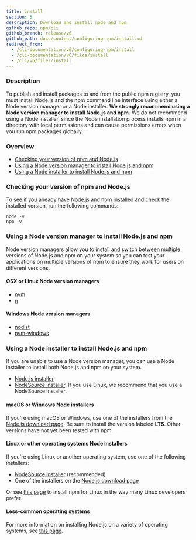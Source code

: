 ```yaml
---
title: install
section: 5
description: Download and install node and npm
github_repo: npm/cli
github_branch: release/v6
github_path: docs/content/configuring-npm/install.md
redirect_from:
  - /cli-documentation/v6/configuring-npm/install
  - /cli-documentation/v6/files/install
  - /cli/v6/files/install
---
```


### Description

To publish and install packages to and from the public npm registry, you must install Node.js and the npm command line interface using either a Node version manager or a Node installer. **We strongly recommend using a Node version manager to install Node.js and npm.** We do not recommend using a Node installer, since the Node installation process installs npm in a directory with local permissions and can cause permissions errors when you run npm packages globally.

### Overview

- [Checking your version of npm and Node.js](#checking-your-version-of-npm-and-node-js)
- [Using a Node version manager to install Node.js and npm](#using-a-node-version-manager-to-install-node-js-and-npm)
- [Using a Node installer to install Node.js and npm](#using-a-node-installer-to-install-node-js-and-npm)

### Checking your version of npm and Node.js

To see if you already have Node.js and npm installed and check the installed version, run the following commands:

```
node -v
npm -v
```

### Using a Node version manager to install Node.js and npm

Node version managers allow you to install and switch between multiple versions of Node.js and npm on your system so you can test your applications on multiple versions of npm to ensure they work for users on different versions.

#### OSX or Linux Node version managers

- [nvm](https://github.com/creationix/nvm)
- [n](https://github.com/tj/n)

#### Windows Node version managers

- [nodist](https://github.com/marcelklehr/nodist)
- [nvm-windows](https://github.com/coreybutler/nvm-windows)

### Using a Node installer to install Node.js and npm

If you are unable to use a Node version manager, you can use a Node installer to install both Node.js and npm on your system.

- [Node.js installer](https://nodejs.org/en/download/)
- [NodeSource installer](https://github.com/nodesource/distributions). If you use Linux, we recommend that you use a NodeSource installer.

#### macOS or Windows Node installers

If you're using macOS or Windows, use one of the installers from the [Node.js download page](https://nodejs.org/en/download/). Be sure to install the version labeled **LTS**. Other versions have not yet been tested with npm.

#### Linux or other operating systems Node installers

If you're using Linux or another operating system, use one of the following installers:

- [NodeSource installer](https://github.com/nodesource/distributions) (recommended)
- One of the installers on the [Node.js download page](https://nodejs.org/en/download/)

Or see [this page](https://nodejs.org/en/download/package-manager/) to install npm for Linux in the way many Linux developers prefer.

#### Less-common operating systems

For more information on installing Node.js on a variety of operating systems, see [this page][pkg-mgr].

[pkg-mgr]: https://nodejs.org/en/download/package-manager/
